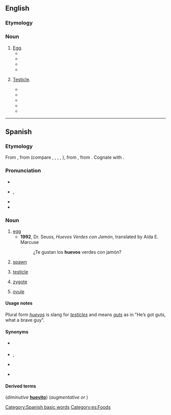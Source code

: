 ==English==

===Etymology===
{{bor|en|es|huevo||egg; testicle}}

===Noun===
{{en-noun}}

# [[egg|Egg]].
#* {{quote-book|year=2002 |title=School Library Journal: SLJ - Volume 48, Issues 5-8  |author= |page=155 |ISBN= |passage=Perro prances merrily down the path, balancing his '''huevo''' jauntily on his nose, to the amazement of some watching chickens. }}
#* {{quote-book|year=2010 |title=The Meat Lover's Meatless Cookbook |author=Kim O'Donnel  |page= |ISBN=073821437X |passage=Day or night, '''huevos''' has long been a personal favorite, but they inevitably put me into a food coma. To lighten the load, I've slimmed down to just one '''huevo''', and instead amped up the ratio of black beans (simmered in a saucepan, not refried, with aromatics and spices). }}
#* {{quote-book|year=2015|title=Tijuana Book of the Dead  |author=Luis Alberto Urrea  |page=3 |ISBN=1619025159 |passage=you, who can't believe your Ma rose at 4:45 to fry one '''huevo''' and a slice of bologna laid on corn tortilla—border benedict— here's your chance to drag home $80 a week, for her electric. }}
#* {{quote-book|year=2016 |title=After A While Crocodile: Alexa's Diary |author=Dr. Brady Barr, ‎Jennifer Keats Curtis  |page= |ISBN=1628558350 |passage=It is hard to believe Jefe was only as big as a candy bar when he first came out of his '''huevo'''. }}
# {{lb|en|usually plural}} [[testicle|Testicle]].
#* {{quote-book|year=1988|title=Blue Desert  |author=Charles Bowden  |page=3 |ISBN=0816510814 |passage=The horse has no '''huevos'''. The horse is a mare. }}
#* {{quote-book|year=1995 |title= Hide-Out Canyon |author=Jack Curtis  |page=137 |ISBN=0671793187 |passage="I'd give my left '''huevo''' for any one of them," Leonardo said. "But . . . but how?" }}
#* {{quote-book|year=1997 |title=Spirits of the High Mesa  |author=Floyd Martínez  |page= 11|ISBN=1558856781 |passage=They were giant wooly monsters with huge curl horns and yellow eyes that saw everything. And below hung big '''huevos'''.  }}
#* {{quote-book|year=1997|title=A Sunburned Prayer  |author=Marc Talbert  |page=i |ISBN=0689813260 |passage=But lately his brother had started walking as if he had baseballs packed in his pants instead of '''huevos''' the size of a hummingbird's.  }}
#* {{quote-book|year=2009|title=Lynnee Breedlove's One Freak Show |author=Lynn Breedlove  |page= |ISBN= |passage=Go stand naked in front of a male plastic surgeon. “One breast's lower than the other, we'll have to fix that...” Oh yeah, Doc? Let's see what you got. One '''huevo's''' hanging lower than the other. }}

----

==Spanish==
{{wp|lang=es}}

===Etymology===
From {{inh|es|osp|hueuo}}, from {{inh|es|la|ōvum}} (compare {{cog|ca|ou}}, {{cog|fr|œuf}}, {{cog|it|uovo}}, {{cog|pt|ovo}}, {{cog|ro|ou}}), from {{inh|es|itc-pro|*ōwom}}, from {{inh|es|ine-pro|*h₂ōwyóm}}. Cognate with {{cog|en|ovum}}.

===Pronunciation===
* {{es-IPA}}
* {{a|dialectal}} {{es-IPA|güevo}}, {{es-IPA|vuevo}}
* {{rhymes|eβo|lang=es}}
* {{hyph|hue|vo|lang=es}}

===Noun===
{{es-noun|m}}

# [[egg]]
#* '''1992''', Dr. Seuss, ''Huevos Verdes con Jamón'', translated by Aída E. Marcuse
#*: ¿Te gustan los '''huevos''' verdes con jamón?
# [[spawn]]
# {{lb|es|vulgar|slang}} [[testicle]]
# {{lb|es|biology}} [[zygote]]
# {{lb|es|biology}} [[ovule]]

====Usage notes====
Plural form ''[[huevos]]'' is slang for ''[[testicle]]s'' and means ''[[guts]]'' as in "He’s got guts, what a brave guy".

====Synonyms====
* {{sense|spawn}} {{l|es|hueva|g=f}}
* {{sense|testicle}} {{l|es|testículo|g=m}}, {{l|es|tanate|g=m}}
* {{sense|zygote}} {{l|es|cigoto|g=m}}
* {{sense|ovule}} {{l|es|óvulo|g=m}}

====Derived terms====
(''diminutive'' '''[[huevito]]''') (''augmentative'' '''{{l|es|huevazo}}''' ''or'' '''{{l|es|huevón}}''')
{{der3|lang=es|{{l|es|a huevo}}
|{{l|es|huevo batido|g=m}}
|{{l|es|huevo duro|g=m}}
|{{l|es|huevo estrellado|g=m}}
|{{l|es|huevo frito|g=m}}
|{{l|es|y un huevo}}
}}

[[Category:Spanish basic words]]
[[Category:es:Foods]]